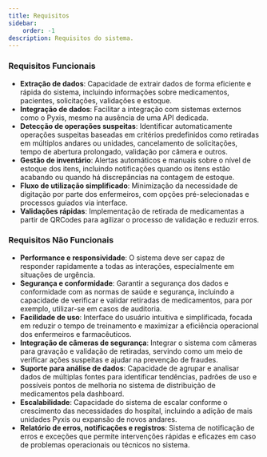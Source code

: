 ```yaml
---
title: Requisitos
sidebar:
    order: -1
description: Requisitos do sistema.
---
```


### Requisitos Funcionais

-   **Extração de dados**: Capacidade de extrair dados de forma eficiente e rápida do sistema, incluindo informações sobre medicamentos, pacientes, solicitações, validações e estoque.
-   **Integração de dados**: Facilitar a integração com sistemas externos como o Pyxis, mesmo na ausência de uma API dedicada.
-   **Detecção de operações suspeitas**: Identificar automaticamente operações suspeitas baseadas em critérios predefinidos como retiradas em múltiplos andares ou unidades, cancelamento de solicitações, tempo de abertura prolongado, validação por câmera e outros.
-   **Gestão de inventário**: Alertas automáticos e manuais sobre o nível de estoque dos itens, incluindo notificações quando os itens estão acabando ou quando há discrepâncias na contagem de estoque.
-   **Fluxo de utilização simplificado**: Minimização da necessidade de digitação por parte dos enfermeiros, com opções pré-selecionadas e processos guiados via interface.
-   **Validações rápidas**: Implementação de retirada de medicamentas a partir de QRCodes para agilizar o processo de validação e reduzir erros.

### Requisitos Não Funcionais

-   **Performance e responsividade**: O sistema deve ser capaz de responder rapidamente a todas as interações, especialmente em situações de urgência.
-   **Segurança e conformidade**: Garantir a segurança dos dados e conformidade com as normas de saúde e segurança, incluindo a capacidade de verificar e validar retiradas de medicamentos, para por exemplo, utilizar-se em casos de auditoria.
-   **Facilidade de uso**: Interface do usuário intuitiva e simplificada, focada em reduzir o tempo de treinamento e maximizar a eficiência operacional dos enfermeiros e farmacêuticos.
-   **Integração de câmeras de segurança**: Integrar o sistema com câmeras para gravação e validação de retiradas, servindo como um meio de verificar ações suspeitas e ajudar na prevenção de fraudes.
-   **Suporte para análise de dados**: Capacidade de agrupar e analisar dados de múltiplas fontes para identificar tendências, padrões de uso e possíveis pontos de melhoria no sistema de distribuição de medicamentos pela dashboard.
-   **Escalabilidade**: Capacidade do sistema de escalar conforme o crescimento das necessidades do hospital, incluindo a adição de mais unidades Pyxis ou expansão de novos andares.
-   **Relatório de erros, notificações e registros**: Sistema de notificação de erros e exceções que permite intervenções rápidas e eficazes em caso de problemas operacionais ou técnicos no sistema.
